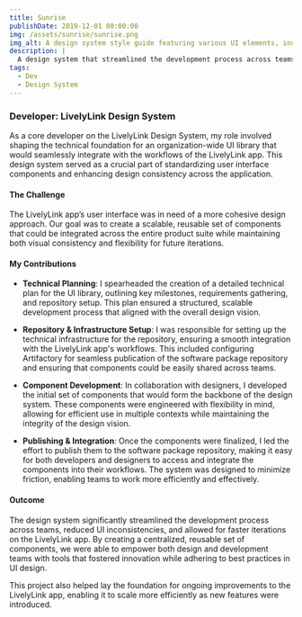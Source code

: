 ```yaml
---
title: Sunrise
publishDate: 2019-12-01 00:00:00
img: /assets/sunrise/sunrise.png
img_alt: A design system style guide featuring various UI elements, including iconography, color palettes, illustrations, spacing guidelines, and typography styles. The iconography section showcases a collection of simple black icons representing actions like search, phone, settings, and navigation. The color section displays multiple shades of blue, pink, green, orange, red, and gray, each labeled with corresponding hex codes and contrast values. The illustration section contains three circular vector-style graphics, including a stylized female avatar, a navigation arrow, and a padlock. The spacing section presents a range of rectangular blocks with different pixel values, indicating a baseline grid system. The typography section demonstrates different text sizes with sample headlines labeled as Extra Large, Large, Medium, and Small.
description: |
  A design system that streamlined the development process across teams, reduced UI inconsistencies, and allowed for faster iterations on the LivelyLink app.
tags:
  - Dev
  - Design System
---
```


### **Developer: LivelyLink Design System**

As a core developer on the LivelyLink Design System, my role involved shaping the technical foundation for an organization-wide UI library that would seamlessly integrate with the workflows of the LivelyLink app. This design system served as a crucial part of standardizing user interface components and enhancing design consistency across the application.

#### **The Challenge**
The LivelyLink app’s user interface was in need of a more cohesive design approach. Our goal was to create a scalable, reusable set of components that could be integrated across the entire product suite while maintaining both visual consistency and flexibility for future iterations.

#### **My Contributions**
- **Technical Planning**: I spearheaded the creation of a detailed technical plan for the UI library, outlining key milestones, requirements gathering, and repository setup. This plan ensured a structured, scalable development process that aligned with the overall design vision.
  
- **Repository & Infrastructure Setup**: I was responsible for setting up the technical infrastructure for the repository, ensuring a smooth integration with the LivelyLink app's workflows. This included configuring Artifactory for seamless publication of the software package repository and ensuring that components could be easily shared across teams.

- **Component Development**: In collaboration with designers, I developed the initial set of components that would form the backbone of the design system. These components were engineered with flexibility in mind, allowing for efficient use in multiple contexts while maintaining the integrity of the design vision.

- **Publishing & Integration**: Once the components were finalized, I led the effort to publish them to the software package repository, making it easy for both developers and designers to access and integrate the components into their workflows. The system was designed to minimize friction, enabling teams to work more efficiently and effectively.

#### **Outcome**
The design system significantly streamlined the development process across teams, reduced UI inconsistencies, and allowed for faster iterations on the LivelyLink app. By creating a centralized, reusable set of components, we were able to empower both design and development teams with tools that fostered innovation while adhering to best practices in UI design.

This project also helped lay the foundation for ongoing improvements to the LivelyLink app, enabling it to scale more efficiently as new features were introduced.

